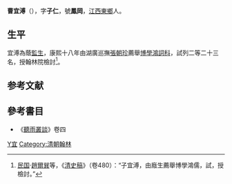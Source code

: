 {{Otheruses|other=名为曹凤冈的其他人物|曹凤冈}}

'''曹宜溥'''（{{bd|?||?||}}），字'''子仁'''，號'''鳳岡'''，[[江西|江西]][[东乡区|東鄉]]人。

== 生平 ==
宜溥為蔭[[監生|監生]]，康熙十八年由湖廣巡撫[[張朝珍|張朝珍]]薦舉[[博學鴻詞科|博學鴻詞科]]，試列二等二十三名，授翰林院檢討<ref>[[中華民國|民国]]·[[趙爾巽|趙爾巽]]等，《[[清史稿|清史稿]]》（卷480）：“子宜溥，由廕生薦舉博學鴻儒，試，授檢討。”</ref>。

==参考文献==
{{reflist}}

==參考書目==
* 《[[聽雨叢談|聽雨叢談]]》卷四 

{{康熙十八年己未科博學宏詞}}

{{Authority control}}

{{DEFAULTSORT:Cao曹}}
[[Category:曹姓|Y宜]]
[[Category:清朝翰林|Category:清朝翰林]]
